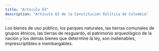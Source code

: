 ```yaml
---
title: "Artículo 63"
description: "Artículo 63 de la Constitución Política de Colombia"
---
```

Los bienes de uso público, los
parques naturales, las tierras comunales de grupos étnicos, las tierras de resguardo, el patrimonio
arqueológico de la nación y los demás bienes que
determine la ley, son inalienables, imprescriptibles
e inembargables.
